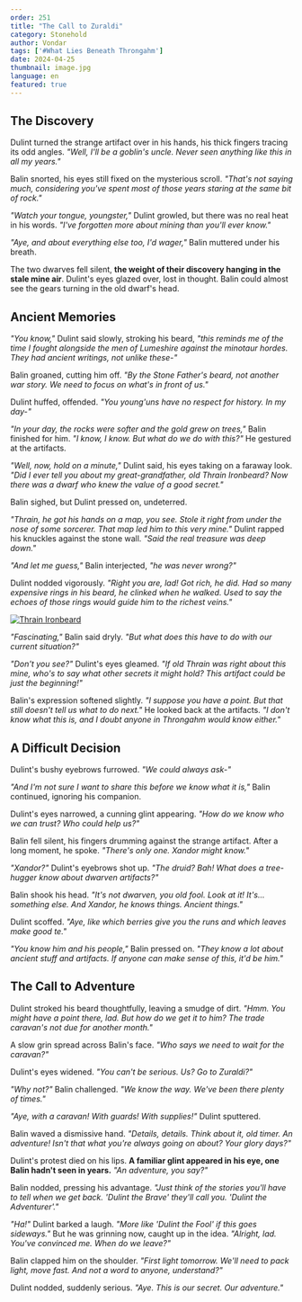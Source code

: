 ```yaml
---
order: 251
title: "The Call to Zuraldi"
category: Stonehold
author: Vondar
tags: ['#What Lies Beneath Throngahm']
date: 2024-04-25
thumbnail: image.jpg
language: en
featured: true
---
```


## The Discovery

Dulint turned the strange artifact over in his hands, his thick fingers tracing its odd angles. *"Well, I'll be a goblin's uncle. Never seen anything like this in all my years."*

Balin snorted, his eyes still fixed on the mysterious scroll. *"That's not saying much, considering you've spent most of those years staring at the same bit of rock."*

*"Watch your tongue, youngster,"* Dulint growled, but there was no real heat in his words. *"I've forgotten more about mining than you'll ever know."*

*"Aye, and about everything else too, I'd wager,"* Balin muttered under his breath.

The two dwarves fell silent, **the weight of their discovery hanging in the stale mine air**. Dulint's eyes glazed over, lost in thought. Balin could almost see the gears turning in the old dwarf's head.

## Ancient Memories

*"You know,"* Dulint said slowly, stroking his beard, *"this reminds me of the time I fought alongside the men of Lumeshire against the minotaur hordes. They had ancient writings, not unlike these-"*

Balin groaned, cutting him off. *"By the Stone Father's beard, not another war story. We need to focus on what's in front of us."*

Dulint huffed, offended. *"You young'uns have no respect for history. In my day-"*

*"In your day, the rocks were softer and the gold grew on trees,"* Balin finished for him. *"I know, I know. But what do we do with this?"* He gestured at the artifacts.

*"Well, now, hold on a minute,"* Dulint said, his eyes taking on a faraway look. *"Did I ever tell you about my great-grandfather, old Thrain Ironbeard? Now there was a dwarf who knew the value of a good secret."*

Balin sighed, but Dulint pressed on, undeterred.

*"Thrain, he got his hands on a map, you see. Stole it right from under the nose of some sorcerer. That map led him to this very mine."* Dulint rapped his knuckles against the stone wall. *"Said the real treasure was deep down."*

*"And let me guess,"* Balin interjected, *"he was never wrong?"*

Dulint nodded vigorously. *"Right you are, lad! Got rich, he did. Had so many expensive rings in his beard, he clinked when he walked. Used to say the echoes of those rings would guide him to the richest veins."*

[![Thrain Ironbeard](https://i.imgur.com/RlqFzFh.jpeg)](https://i.imgur.com/RlqFzFh.jpeg)

*"Fascinating,"* Balin said dryly. *"But what does this have to do with our current situation?"*

*"Don't you see?"* Dulint's eyes gleamed. *"If old Thrain was right about this mine, who's to say what other secrets it might hold? This artifact could be just the beginning!"*

Balin's expression softened slightly. *"I suppose you have a point. But that still doesn't tell us what to do next."* He looked back at the artifacts. *"I don't know what this is, and I doubt anyone in Throngahm would know either."*

## A Difficult Decision

Dulint's bushy eyebrows furrowed. *"We could always ask-"*

*"And I'm not sure I want to share this before we know what it is,"* Balin continued, ignoring his companion.

Dulint's eyes narrowed, a cunning glint appearing. *"How do we know who we can trust? Who could help us?"*

Balin fell silent, his fingers drumming against the strange artifact. After a long moment, he spoke. *"There's only one. Xandor might know."*

*"Xandor?"* Dulint's eyebrows shot up. *"The druid? Bah! What does a tree-hugger know about dwarven artifacts?"*

Balin shook his head. *"It's not dwarven, you old fool. Look at it! It's... something else. And Xandor, he knows things. Ancient things."*

Dulint scoffed. *"Aye, like which berries give you the runs and which leaves make good te."*

*"You know him and his people,"* Balin pressed on. *"They know a lot about ancient stuff and artifacts. If anyone can make sense of this, it'd be him."*

## The Call to Adventure

Dulint stroked his beard thoughtfully, leaving a smudge of dirt. *"Hmm. You might have a point there, lad. But how do we get it to him? The trade caravan's not due for another month."*

A slow grin spread across Balin's face. *"Who says we need to wait for the caravan?"*

Dulint's eyes widened. *"You can't be serious. Us? Go to Zuraldi?"*

*"Why not?"* Balin challenged. *"We know the way. We've been there plenty of times."*

*"Aye, with a caravan! With guards! With supplies!"* Dulint sputtered.

Balin waved a dismissive hand. *"Details, details. Think about it, old timer. An adventure! Isn't that what you're always going on about? Your glory days?"*

Dulint's protest died on his lips. **A familiar glint appeared in his eye, one Balin hadn't seen in years.** *"An adventure, you say?"*

Balin nodded, pressing his advantage. *"Just think of the stories you'll have to tell when we get back. 'Dulint the Brave' they'll call you. 'Dulint the Adventurer'."*

*"Ha!"* Dulint barked a laugh. *"More like 'Dulint the Fool' if this goes sideways."* But he was grinning now, caught up in the idea. *"Alright, lad. You've convinced me. When do we leave?"*

Balin clapped him on the shoulder. *"First light tomorrow. We'll need to pack light, move fast. And not a word to anyone, understand?"*

Dulint nodded, suddenly serious. *"Aye. This is our secret. Our adventure."*